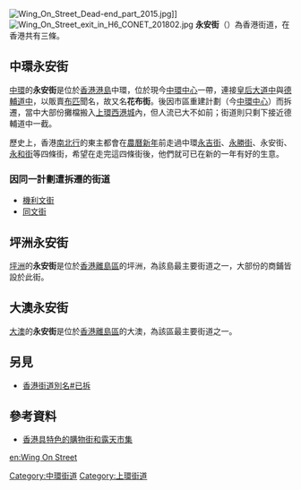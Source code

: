 [[File:Wing_On_Street_Dead-end_part_2015.jpg|thumb]]]]
[[File:Wing_On_Street_exit_in_H6_CONET_201802.jpg|thumb]]
'''永安街'''（{{lang-en|Wing On Street}}）為香港街道，在香港共有三條。

==中環永安街==
[[中環|中環]]的'''永安街'''是位於[[香港|香港]][[香港島|港島]]中環，位於現今[[中環中心|中環中心]]一帶，連接[[皇后大道中|皇后大道中]]與[[德輔道中|德輔道中]]，以販賣[[布匹|布匹]]聞名，故又名'''花布街'''。後因市區重建計劃（今[[中環中心|中環中心]]）而拆遷，當中大部份攤檔搬入[[上環|上環]][[西港城|西港城]]內，但人流已大不如前；街道則只剩下接近德輔道中一截。

歷史上，香港[[南北行|南北行]]的東主都會在[[農曆新年|農曆新年]]前走過中環[[永吉街|永吉街]]、[[永勝街|永勝街]]、永安街、[[永和街_(香港)|永和街]]等四條街，希望在走完這四條街後，他們就可已在新的一年有好的生意。

===因同一計劃遭拆遷的街道===
*[[機利文街|機利文街]]
*[[同文街|同文街]]

==坪洲永安街==
[[坪洲|坪洲]]的'''永安街'''是位於[[香港|香港]][[離島區|離島區]]的坪洲，為該島最主要街道之一，大部份的商鋪皆設於此街。

==大澳永安街==
[[大澳|大澳]]的'''永安街'''是位於[[香港|香港]][[離島區|離島區]]的大澳，為該區最主要街道之一。

==另見==
*[[香港街道別名#已拆|香港街道別名#已拆]]

==參考資料==
{{commonscat|Wing On Street}}
*[http://www.liberal.org.hk/contents/modules/issue/showsublistContents.php?sublist_Contentid=2060 香港具特色的購物街和露天市集]{{dead link|date=2018年3月 |bot=InternetArchiveBot |fix-attempted=yes }}

{{HK-road-stub}}

[[Category:中環街道|Category:中環街道]]
[[Category:上環街道|Category:上環街道]]

[[en:Wing_On_Street|en:Wing On Street]]